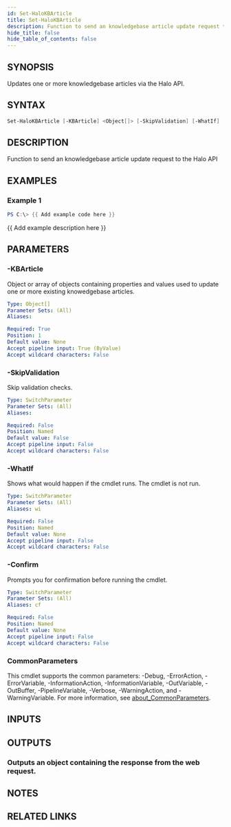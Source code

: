 ```yaml
---
id: Set-HaloKBArticle
title: Set-HaloKBArticle
description: Function to send an knowledgebase article update request to the Halo API
hide_title: false
hide_table_of_contents: false
---
```


## SYNOPSIS

Updates one or more knowledgebase articles via the Halo API.

## SYNTAX

```powershell
Set-HaloKBArticle [-KBArticle] <Object[]> [-SkipValidation] [-WhatIf] [-Confirm] [<CommonParameters>]
```

## DESCRIPTION

Function to send an knowledgebase article update request to the Halo API

## EXAMPLES

### Example 1

```powershell
PS C:\> {{ Add example code here }}
```

{{ Add example description here }}

## PARAMETERS

### -KBArticle

Object or array of objects containing properties and values used to update one or more existing knowedgebase articles.

```yaml
Type: Object[]
Parameter Sets: (All)
Aliases:

Required: True
Position: 1
Default value: None
Accept pipeline input: True (ByValue)
Accept wildcard characters: False
```

### -SkipValidation

Skip validation checks.

```yaml
Type: SwitchParameter
Parameter Sets: (All)
Aliases:

Required: False
Position: Named
Default value: False
Accept pipeline input: False
Accept wildcard characters: False
```

### -WhatIf

Shows what would happen if the cmdlet runs.
The cmdlet is not run.

```yaml
Type: SwitchParameter
Parameter Sets: (All)
Aliases: wi

Required: False
Position: Named
Default value: None
Accept pipeline input: False
Accept wildcard characters: False
```

### -Confirm

Prompts you for confirmation before running the cmdlet.

```yaml
Type: SwitchParameter
Parameter Sets: (All)
Aliases: cf

Required: False
Position: Named
Default value: None
Accept pipeline input: False
Accept wildcard characters: False
```

### CommonParameters

This cmdlet supports the common parameters: -Debug, -ErrorAction, -ErrorVariable, -InformationAction, -InformationVariable, -OutVariable, -OutBuffer, -PipelineVariable, -Verbose, -WarningAction, and -WarningVariable. For more information, see [about_CommonParameters](http://go.microsoft.com/fwlink/?LinkID=113216).

## INPUTS

## OUTPUTS

### Outputs an object containing the response from the web request.

## NOTES

## RELATED LINKS
